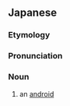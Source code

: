 ==Japanese==
{{DEFAULTSORT:しんぞうにんげん}}
{{swp|lang=ja}}
{{ja-kanjitab|じん|ぞう|にん|けん|k4=げん|r=y|yomi=o}}

===Etymology===
{{com|ja|人造|人間|tr1=jinzō|tr2=ningen|t1=[[artificial]]|t2=[[human]]}}

===Pronunciation===
{{ja-pron|じんぞう にんげん|y=o|acc=5}}

===Noun===
{{ja-noun|じんぞう にんげん|hhira=じんざうにんげん}}

# an [[android]]

{{C|ja|Robotics}}